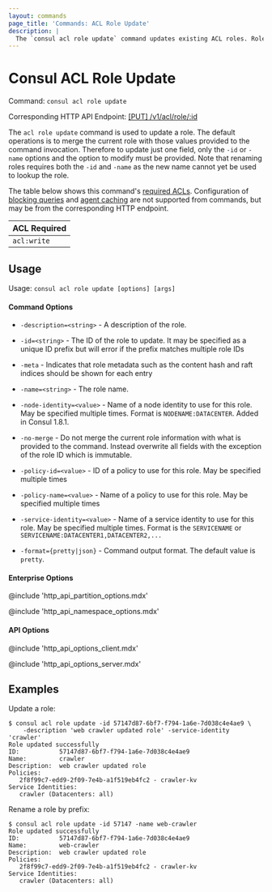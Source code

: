 ```yaml
---
layout: commands
page_title: 'Commands: ACL Role Update'
description: |
  The `consul acl role update` command updates existing ACL roles. Roles consist of one or more ACL policies authorizing communication in the service mesh.
---
```


# Consul ACL Role Update

Command: `consul acl role update`

Corresponding HTTP API Endpoint: [\[PUT\] /v1/acl/role/:id](/api-docs/acl/roles#update-a-role)

The `acl role update` command is used to update a role. The default operations is to merge the
current role with those values provided to the command invocation. Therefore to
update just one field, only the `-id` or `-name` options and the option to
modify must be provided. Note that renaming roles requires both the `-id` and
`-name` as the new name cannot yet be used to lookup the role.

The table below shows this command's [required ACLs](/api-docs/api-structure#authentication). Configuration of
[blocking queries](/api-docs/features/blocking) and [agent caching](/api-docs/features/caching)
are not supported from commands, but may be from the corresponding HTTP endpoint.

| ACL Required |
| ------------ |
| `acl:write`  |

## Usage

Usage: `consul acl role update [options] [args]`

#### Command Options

- `-description=<string>` - A description of the role.

- `-id=<string>` - The ID of the role to update. It may be specified as a
  unique ID prefix but will error if the prefix matches multiple role IDs

- `-meta` - Indicates that role metadata such as the content hash and raft
  indices should be shown for each entry

- `-name=<string>` - The role name.

- `-node-identity=<value>` - Name of a node identity to use for this role. May
  be specified multiple times. Format is `NODENAME:DATACENTER`. Added in Consul
  1.8.1.

- `-no-merge` - Do not merge the current role information with what is provided
  to the command. Instead overwrite all fields with the exception of the role
  ID which is immutable.

- `-policy-id=<value>` - ID of a policy to use for this role. May be specified
  multiple times

- `-policy-name=<value>` - Name of a policy to use for this role. May be
  specified multiple times

- `-service-identity=<value>` - Name of a service identity to use for this
  role. May be specified multiple times. Format is the `SERVICENAME` or
  `SERVICENAME:DATACENTER1,DATACENTER2,...`

- `-format={pretty|json}` - Command output format. The default value is `pretty`.

#### Enterprise Options

@include 'http_api_partition_options.mdx'

@include 'http_api_namespace_options.mdx'

#### API Options

@include 'http_api_options_client.mdx'

@include 'http_api_options_server.mdx'

## Examples

Update a role:

```shell-session
$ consul acl role update -id 57147d87-6bf7-f794-1a6e-7d038c4e4ae9 \
    -description 'web crawler updated role' -service-identity 'crawler'
Role updated successfully
ID:           57147d87-6bf7-f794-1a6e-7d038c4e4ae9
Name:         crawler
Description:  web crawler updated role
Policies:
   2f8f99c7-edd9-2f09-7e4b-a1f519eb4fc2 - crawler-kv
Service Identities:
   crawler (Datacenters: all)
```

Rename a role by prefix:

```shell-session
$ consul acl role update -id 57147 -name web-crawler
Role updated successfully
ID:           57147d87-6bf7-f794-1a6e-7d038c4e4ae9
Name:         web-crawler
Description:  web crawler updated role
Policies:
   2f8f99c7-edd9-2f09-7e4b-a1f519eb4fc2 - crawler-kv
Service Identities:
   crawler (Datacenters: all)
```
